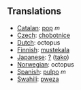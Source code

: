 == Translations ==
*[[Catalan]]: [[pop]] ''m''
*[[Czech]]: [[chobotnice]]
*[[Dutch]]: octopus
*[[Finnish]]: [[mustekala]]
*[[Japanese]]: [[?]] ([[tako]])
*[[Norwegian]]: octopus
*[[Spanish]]: [[pulpo]] ''m''
*[[Swahili]]: [[pweza]]